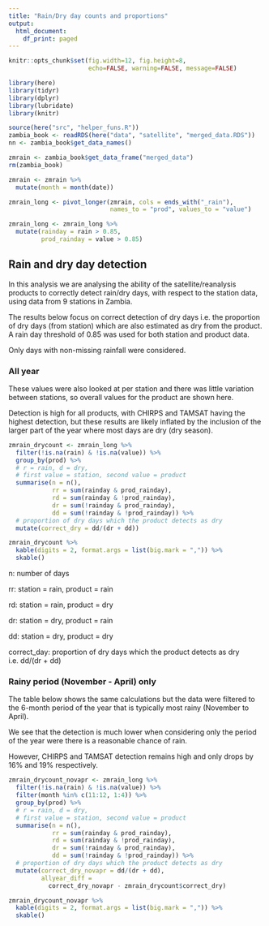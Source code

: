 ```yaml
---
title: "Rain/Dry day counts and proportions"
output:
  html_document:
    df_print: paged
---
```


```r
knitr::opts_chunk$set(fig.width=12, fig.height=8,
                      echo=FALSE, warning=FALSE, message=FALSE)
```

```r
library(here)
library(tidyr)
library(dplyr)
library(lubridate)
library(knitr)
```

```r
source(here("src", "helper_funs.R"))
zambia_book <- readRDS(here("data", "satellite", "merged_data.RDS"))
nn <- zambia_book$get_data_names()

zmrain <- zambia_book$get_data_frame("merged_data")
rm(zambia_book)

zmrain <- zmrain %>% 
  mutate(month = month(date))

zmrain_long <- pivot_longer(zmrain, cols = ends_with("_rain"),
                            names_to = "prod", values_to = "value")
```

```r
zmrain_long <- zmrain_long %>% 
  mutate(rainday = rain > 0.85,
         prod_rainday = value > 0.85)
```

## Rain and dry day detection

In this analysis we are analysing the ability of the satellite/reanalysis products to correctly detect rain/dry days, with respect to the station data, using data from 9 stations in Zambia.

The results below focus on correct detection of dry days i.e. the proportion of dry days (from station) which are also estimated as dry from the product. A rain day threshold of 0.85 was used for both station and product data.

Only days with non-missing rainfall were considered.

### All year

These values were also looked at per station and there was little variation between stations, so overall values for the product are shown here.

Detection is high for all products, with CHIRPS and TAMSAT having the highest detection, but these results are likely inflated by the inclusion of the larger part of the year where most days are dry (dry season).

```r
zmrain_drycount <- zmrain_long %>% 
  filter(!is.na(rain) & !is.na(value)) %>%
  group_by(prod) %>%
  # r = rain, d = dry, 
  # first value = station, second value = product
  summarise(n = n(),
            rr = sum(rainday & prod_rainday),
            rd = sum(rainday & !prod_rainday),
            dr = sum(!rainday & prod_rainday),
            dd = sum(!rainday & !prod_rainday)) %>%
  # proportion of dry days which the product detects as dry
  mutate(correct_dry = dd/(dr + dd))

zmrain_drycount %>%
  kable(digits = 2, format.args = list(big.mark = ",")) %>%
  skable()
```

n: number of days

rr: station = rain, product = rain

rd: station = rain, product = dry

dr: station = dry, product = rain

dd: station = dry, product = dry

correct_day: proportion of dry days which the product detects as dry i.e. dd/(dr + dd)


### Rainy period (November - April) only

The table below shows the same calculations but the data were filtered to the 6-month period of the year that is typically most rainy (November to April).

We see that the detection is much lower when considering only the period of the year were there is a reasonable chance of rain.

However, CHIRPS and TAMSAT detection remains high and only drops by 16% and 19% respectively.

```r
zmrain_drycount_novapr <- zmrain_long %>% 
  filter(!is.na(rain) & !is.na(value)) %>%
  filter(month %in% c(11:12, 1:4)) %>%
  group_by(prod) %>%
  # r = rain, d = dry, 
  # first value = station, second value = product
  summarise(n = n(),
            rr = sum(rainday & prod_rainday),
            rd = sum(rainday & !prod_rainday),
            dr = sum(!rainday & prod_rainday),
            dd = sum(!rainday & !prod_rainday)) %>%
  # proportion of dry days which the product detects as dry
  mutate(correct_dry_novapr = dd/(dr + dd),
         allyear_diff = 
           correct_dry_novapr - zmrain_drycount$correct_dry)

zmrain_drycount_novapr %>%
  kable(digits = 2, format.args = list(big.mark = ",")) %>%
  skable()
```
